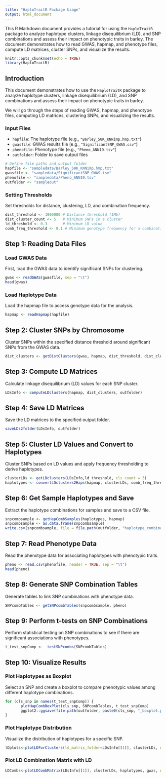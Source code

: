 ```yaml
---
title: "HaploTraitR Package Usage"
output: html_document
---
```


This R Markdown document provides a tutorial for using the `HaploTraitR` package to analyze haplotype clusters, linkage disequilibrium (LD), and SNP combinations and assess their impact on phenotypic traits in barley. The document demonstrates how to read GWAS, hapmap, and phenotype files, compute LD matrices, cluster SNPs, and visualize the results.

```r
knitr::opts_chunk$set(echo = TRUE)
library(HaploTraitR)
```

## Introduction

This document demonstrates how to use the `HaploTraitR` package to analyze haplotype clusters, linkage disequilibrium (LD), and SNP combinations and assess their impact on phenotypic traits in barley. 

We will go through the steps of reading GWAS, hapmap, and phenotype files, computing LD matrices, clustering SNPs, and visualizing the results.

### Input Files
- `hapfile`: The haplotype file (e.g., `"Barley_50K_KNNimp.hmp.txt"`)
- `gwasfile`: GWAS results file (e.g., `"SignificantSNP_GWAS.csv"`)
- `phenofile`: Phenotype file (e.g., `"Pheno_ANN19.tsv"`)
- `outfolder`: Folder to save output files

```r
# Define file paths and output folder
hapfile <- "sampledata/Barley_50K_KNNimp.hmp.txt"
gwasfile <- "sampledata/SignificantSNP_GWAS.tsv"
phenofile <- "sampledata/Pheno_ANN19.tsv"
outfolder <- "sampleout"
```

### Setting Thresholds

Set thresholds for distance, clustering, LD, and combination frequency.

```r
dist_threshold <- 1000000 # Distance threshold (1Mb)
dist_cluster_count <- 5   # Minimum SNPs in a cluster
ld_threshold <- 0.3       # Minimum LD value
comb_freq_threshold <- 0.1 # Minimum genotype frequency for a combination
```

## Step 1: Reading Data Files

### Load GWAS Data

First, load the GWAS data to identify significant SNPs for clustering.

```r
gwas <- readGWAS(gwasfile, sep = "\t")
head(gwas)
```

### Load Haplotype Data

Load the hapmap file to access genotype data for the analysis.

```r
hapmap <- readHapmap(hapfile)
```

## Step 2: Cluster SNPs by Chromosome

Cluster SNPs within the specified distance threshold around significant SNPs from the GWAS data.

```r
dist_clusters <- getDistClusters(gwas, hapmap, dist_threshold, dist_cluster_count)
```

## Step 3: Compute LD Matrices

Calculate linkage disequilibrium (LD) values for each SNP cluster.

```r
LDsInfo <- computeLDclusters(hapmap, dist_clusters, outfolder)
```

## Step 4: Save LD Matrices

Save the LD matrices to the specified output folder.

```r
saveLDs2folder(LDsInfo, outfolder)
```

## Step 5: Cluster LD Values and Convert to Haplotypes

Cluster SNPs based on LD values and apply frequency thresholding to derive haplotypes.

```r
clusterLDs <- getLDclusters(LDsInfo,ld_threshold, cls_count = 3)
haplotypes <- convertLDclusters2Haps(hapmap, clusterLDs, comb_freq_threshold)
```

## Step 6: Get Sample Haplotypes and Save

Extract the haplotype combinations for samples and save to a CSV file.

```r
snpcombsample <- getHapCombSamples(haplotypes, hapmap)
snpcombsample <- as.data.frame(snpcombsample)
write.csv(snpcombsample, file = file.path(outfolder, "haplotype_combinations.csv"), row.names = FALSE)
```

## Step 7: Read Phenotype Data

Read the phenotype data for associating haplotypes with phenotypic traits.

```r
pheno <- read.csv(phenofile, header = TRUE, sep = "\t")
head(pheno)
```

## Step 8: Generate SNP Combination Tables

Generate tables to link SNP combinations with phenotype data.

```r
SNPcombTables <- getSNPcombTables(snpcombsample, pheno)
```

## Step 9: Perform t-tests on SNP Combinations

Perform statistical testing on SNP combinations to see if there are significant associations with phenotypes.

```r
t_test_snpComp <-  testSNPcombs(SNPcombTables)
```

## Step 10: Visualize Results

### Plot Haplotypes as Boxplot

Select an SNP and create a boxplot to compare phenotypic values among different haplotype combinations.

```r

for (cls_snp in names(t_test_snpComp)) {
       plotHapCombBoxPlot(cls_snp, SNPcombTables, t_test_snpComp)
       ggplot2::ggsave(file.path(outfolder, paste0(cls_snp, "_boxplot.png")), width = 8, height = 6)
}


```

### Plot Haplotype Distribution

Visualize the distribution of haplotypes for a specific SNP.

```r
lDplots<-plotLDForClusters(ld_matrix_folder=LDsInfo[[1]], clusterLDs, outfolder=outfolder)
```

### Plot LD Combination Matrix with LD
```r

LDCombs<-plotLDCombMatrix(LDsInfo[[1]], clusterLDs, haplotypes, gwas, outfolder=outfolder)

```

